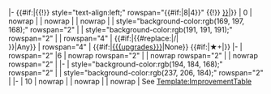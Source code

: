 <includeonly>|-
{{#if:{{{1|}}}|{{!}} style="text-align:left;" rowspan="{{#if:{{{span2|}}}|8|4}}" {{!}} [[{{trim|{{{1}}}}}]]|}}
| 0
| nowrap | {{{devmats0|-}}}
| nowrap | {{{impmats0|-}}}
| nowrap | {{{equips0|-}}}
| style="background-color:rgb(169, 197, 168);" rowspan="2" | {{{fuel|0}}}
| style="background-color:rgb(191, 191, 191);" rowspan="2" | {{{steel|0}}}
{{ImprovementTable/DayCell|{{{sun}}}}}
{{ImprovementTable/DayCell|{{{mon}}}}}
{{ImprovementTable/DayCell|{{{tue}}}}}
{{ImprovementTable/DayCell|{{{wed}}}}}
{{ImprovementTable/DayCell|{{{thu}}}}}
{{ImprovementTable/DayCell|{{{fri}}}}}
{{ImprovementTable/DayCell|{{{sat}}}}}
| rowspan="4" | {{#if:{{{ships|}}}|{{#replace:{{{ships}}}|/|<br />}}|Any}}
| rowspan="4" | {{#if:{{{upgrades|}}}|[[{{{upgrades}}}]]|None}} {{#if:{{{stars|}}}|★+{{{stars}}}|}}
|-
| rowspan="2" |6
| nowrap rowspan="2" | {{{devmats6|-}}}
| nowrap rowspan="2" | {{{impmats6|-}}}
| nowrap rowspan="2" | {{{equips6|-}}}
|-
| style="background-color:rgb(194, 184, 168);" rowspan="2" | {{{ammo|0}}}
| style="background-color:rgb(237, 206, 184);" rowspan="2" | {{{bauxite|0}}}
|-
| 10
| nowrap | {{{devmats10|-}}}
| nowrap | {{{impmats10|-}}}
| nowrap | {{{equips10|-}}}</includeonly><noinclude>
See [[Template:ImprovementTable]]
</noinclude>